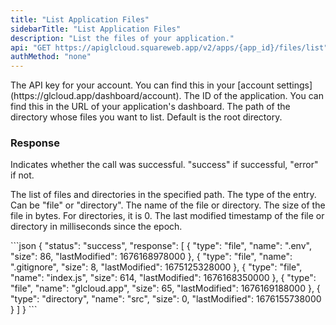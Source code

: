 ```yaml
---
title: "List Application Files"
sidebarTitle: "List Application Files"
description: "List the files of your application."
api: "GET https://apiglcloud.squareweb.app/v2/apps/{app_id}/files/list"
authMethod: "none"
---
```


<ParamField header="Authorization" type="string" placeholder="API KEY" required>
  The API key for your account. You can find this in your [account settings](https://glcloud.app/dashboard/account).
</ParamField>

<ParamField path="app_id" type="string" placeholder="Application ID" required>
  The ID of the application. You can find this in the URL of your application's dashboard.
</ParamField>

<ParamField query="path" type="string" placeholder="Path to list" required>
  The path of the directory whose files you want to list. Default is the root directory.
</ParamField>

### Response

<ResponseField name="status" type="string">
  Indicates whether the call was successful. "success" if successful, "error" if not.
</ResponseField>
<ResponseField name="response" type="array">

The list of files and directories in the specified path.
<Expandable title="Toggle object">
<ResponseField name="type" type="string">
  The type of the entry. Can be "file" or "directory".
</ResponseField>
<ResponseField name="name" type="string">
  The name of the file or directory.
</ResponseField>
<ResponseField name="size" type="number">
  The size of the file in bytes. For directories, it is 0.
</ResponseField>
<ResponseField name="lastModified" type="number">
  The last modified timestamp of the file or directory in milliseconds since the epoch.
</ResponseField>
</Expandable>
</ResponseField>

<ResponseExample>
```json
{
    "status": "success",
    "response": [
        {
            "type": "file",
            "name": ".env",
            "size": 86,
            "lastModified": 1676168978000
        },
        {
            "type": "file",
            "name": ".gitignore",
            "size": 8,
            "lastModified": 1675125328000
        },
        {
            "type": "file",
            "name": "index.js",
            "size": 614,
            "lastModified": 1676168350000
        },
        {
            "type": "file",
            "name": "glcloud.app",
            "size": 65,
            "lastModified": 1676169188000
        },
        {
            "type": "directory",
            "name": "src",
            "size": 0,
            "lastModified": 1676155738000
        }
    ]
}
```
</ResponseExample>